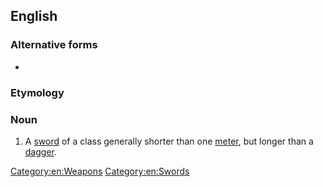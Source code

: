 {{also|short-sword|short sword}}
==English==

===Alternative forms===
* {{l|en|short sword}}

===Etymology===
{{compound|en|short|sword}}

===Noun===
{{en-noun}}

# A [[sword]] of a class generally shorter than one [[meter]], but longer than a [[dagger]].

[[Category:en:Weapons]]
[[Category:en:Swords]]